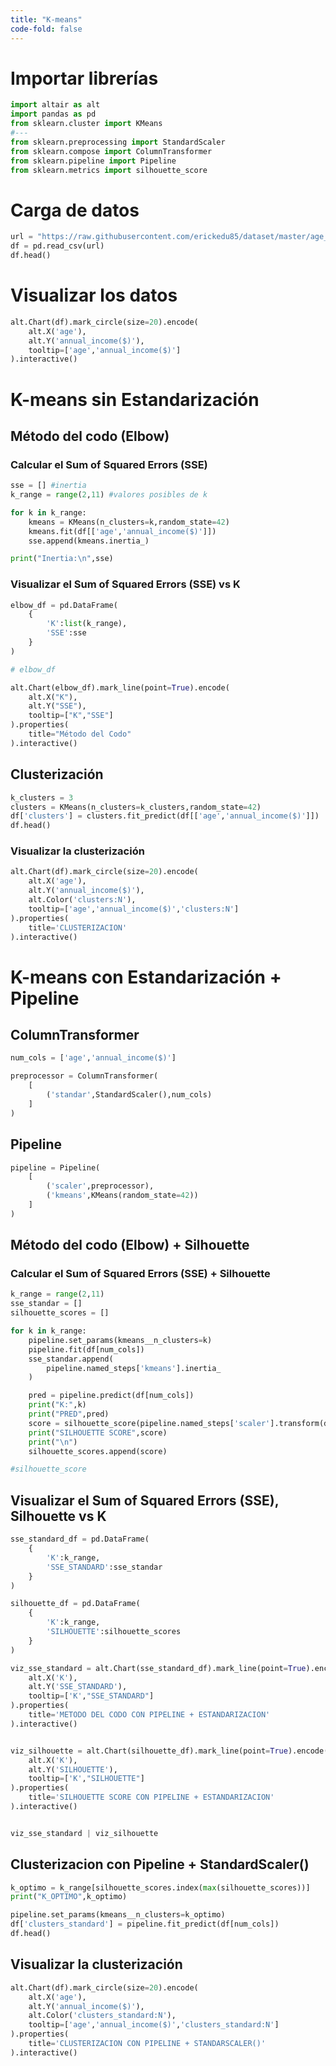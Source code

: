 ```yaml
---
title: "K-means"
code-fold: false
---
```




# Importar librerías

```python
import altair as alt
import pandas as pd
from sklearn.cluster import KMeans
#---
from sklearn.preprocessing import StandardScaler
from sklearn.compose import ColumnTransformer
from sklearn.pipeline import Pipeline
from sklearn.metrics import silhouette_score
```

# Carga de datos

```python
url = "https://raw.githubusercontent.com/erickedu85/dataset/master/age_income.csv"
df = pd.read_csv(url)
df.head()
```

# Visualizar los datos

```python
alt.Chart(df).mark_circle(size=20).encode(
    alt.X('age'),
    alt.Y('annual_income($)'),
    tooltip=['age','annual_income($)']
).interactive()
```

# K-means sin Estandarización

## Método del codo (Elbow)

### Calcular el Sum of Squared Errors (SSE)
```python
sse = [] #inertia
k_range = range(2,11) #valores posibles de k

for k in k_range:
    kmeans = KMeans(n_clusters=k,random_state=42)
    kmeans.fit(df[['age','annual_income($)']])
    sse.append(kmeans.inertia_)

print("Inertia:\n",sse)
```

### Visualizar el Sum of Squared Errors (SSE) vs K

```python

elbow_df = pd.DataFrame(
    {
        'K':list(k_range),
        'SSE':sse
    }
)

# elbow_df

alt.Chart(elbow_df).mark_line(point=True).encode(
    alt.X("K"),
    alt.Y("SSE"),
    tooltip=["K","SSE"]
).properties(
    title="Método del Codo"
).interactive()

```


## Clusterización

```python
k_clusters = 3
clusters = KMeans(n_clusters=k_clusters,random_state=42)
df['clusters'] = clusters.fit_predict(df[['age','annual_income($)']])
df.head()
```

### Visualizar la clusterización

```python
alt.Chart(df).mark_circle(size=20).encode(
    alt.X('age'),
    alt.Y('annual_income($)'),
    alt.Color('clusters:N'),
    tooltip=['age','annual_income($)','clusters:N']
).properties(
    title='CLUSTERIZACION'
).interactive()
```


# K-means con Estandarización + Pipeline 

## ColumnTransformer

```python
num_cols = ['age','annual_income($)']

preprocessor = ColumnTransformer(
    [
        ('standar',StandardScaler(),num_cols)
    ]
)
```

## Pipeline

```python

pipeline = Pipeline(
    [
        ('scaler',preprocessor),
        ('kmeans',KMeans(random_state=42))
    ]
)
```

## Método del codo (Elbow) + Silhouette

### Calcular el Sum of Squared Errors (SSE) + Silhouette
```python

k_range = range(2,11)
sse_standar = []
silhouette_scores = []

for k in k_range:
    pipeline.set_params(kmeans__n_clusters=k)
    pipeline.fit(df[num_cols])
    sse_standar.append(
        pipeline.named_steps['kmeans'].inertia_
    )

    pred = pipeline.predict(df[num_cols])
    print("K:",k)
    print("PRED",pred)
    score = silhouette_score(pipeline.named_steps['scaler'].transform(df[num_cols]),pred)
    print("SILHOUETTE SCORE",score)
    print("\n")
    silhouette_scores.append(score)

#silhouette_score

```

## Visualizar el Sum of Squared Errors (SSE), Silhouette vs K


```python

sse_standard_df = pd.DataFrame(
    {
        'K':k_range,
        'SSE_STANDARD':sse_standar
    }
)

silhouette_df = pd.DataFrame(
    {
        'K':k_range,
        'SILHOUETTE':silhouette_scores
    }
)

viz_sse_standard = alt.Chart(sse_standard_df).mark_line(point=True).encode(
    alt.X('K'),
    alt.Y('SSE_STANDARD'),
    tooltip=['K',"SSE_STANDARD"]
).properties(
    title='METODO DEL CODO CON PIPELINE + ESTANDARIZACION'
).interactive()


viz_silhouette = alt.Chart(silhouette_df).mark_line(point=True).encode(
    alt.X('K'),
    alt.Y('SILHOUETTE'),
    tooltip=['K',"SILHOUETTE"]
).properties(
    title='SILHOUETTE SCORE CON PIPELINE + ESTANDARIZACION'
).interactive()


viz_sse_standard | viz_silhouette
```

## Clusterizacion con Pipeline + StandardScaler()

```python
k_optimo = k_range[silhouette_scores.index(max(silhouette_scores))]
print("K_OPTIMO",k_optimo)

pipeline.set_params(kmeans__n_clusters=k_optimo)
df['clusters_standard'] = pipeline.fit_predict(df[num_cols])
df.head()
```

## Visualizar la clusterización


```python
alt.Chart(df).mark_circle(size=20).encode(
    alt.X('age'),
    alt.Y('annual_income($)'),
    alt.Color('clusters_standard:N'),
    tooltip=['age','annual_income($)','clusters_standard:N']
).properties(
    title='CLUSTERIZACION CON PIPELINE + STANDARSCALER()'
).interactive()
```